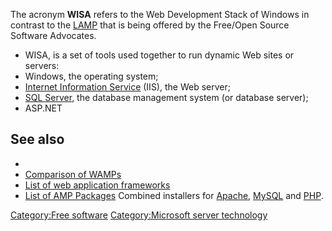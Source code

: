 {{Unreferenced}} {{linkless-date|July 2006}}

The acronym '''WISA''' refers to the Web Development Stack of Windows in contrast to the [[LAMP (software bundle)|LAMP]] that is being offered by the Free/Open Source Software Advocates.

*WISA, is a set of tools used together to run dynamic Web sites or servers:
*Windows, the operating system;
*[[Internet Information Service]] (IIS), the Web server;
*[[SQL Server]], the database management system (or database server);
* ASP.NET

==See also==
{{portalpar|Free software}}
* [[Category:Free software]]
* [[Comparison of WAMPs]]
* [[List of web application frameworks]]
* [[List of AMP Packages]] Combined installers for [[Apache HTTP Server|Apache]], [[MySQL]] and [[PHP]].


[[Category:Microsoft server technology]]